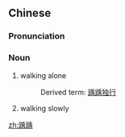 ==Chinese==
{{zh-forms}}

===Pronunciation===
{{zh-pron
|m=jǔjǔ
|cat=n
}}

===Noun===
{{zh-noun}}
# walking alone
#: Derived term: [[踽踽独行]]
# walking slowly

[[zh:踽踽]]